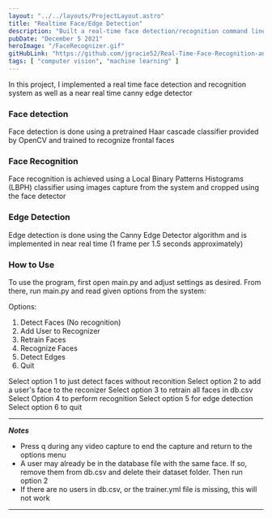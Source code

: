 ```yaml
---
layout: "../../layouts/ProjectLayout.astro"
title: "Realtime Face/Edge Detection"
description: "Built a real-time face detection/recognition command line program using OpenCV. Also implemented a near real-time canny edge detector using the same system"
pubDate: "December 5 2021"
heroImage: "/FaceRecognizer.gif"
gitHubLink: "https://github.com/jgracie52/Real-Time-Face-Recognition-and-Edge-Detection"
tags: [ "computer vision", "machine learning" ]
---
```


In this project, I implemented a real time face detection and recognition system
as well as a near real time canny edge detector

### Face detection
Face detection is done using a pretrained Haar cascade classifier provided by OpenCV and trained to 
recognize frontal faces

### Face Recognition
Face recognition is achieved using a Local Binary Patterns Histograms (LBPH) classifier using images
capture from the system and cropped using the face detector

### Edge Detection
Edge detection is done using the Canny Edge Detector algorithm and is implemented in near real time (1 frame per 1.5 seconds approximately)

### How to Use
To use the program, first open main.py and adjust settings as desired. From there, run main.py and read
given options from the system:


Options:

1. Detect Faces (No recognition)
2. Add User to Recognizer
3. Retrain Faces
4. Recognize Faces
5. Detect Edges
6. Quit


Select option 1 to just detect faces without reconition
Select option 2 to add a user's face to the reconizer
Select option 3 to retrain all faces in db.csv
Select Option 4 to perform recognition
Select option 5 for edge detection
Select option 6 to quit

---
***Notes***

* Press q during any video capture to end the capture and return to the options menu
* A user may already be in the database file with the same face. If so, remove them from db.csv and delete their dataset folder. Then run option 2
* If there are no users in db.csv, or the trainer.yml file is missing, this will not work
---